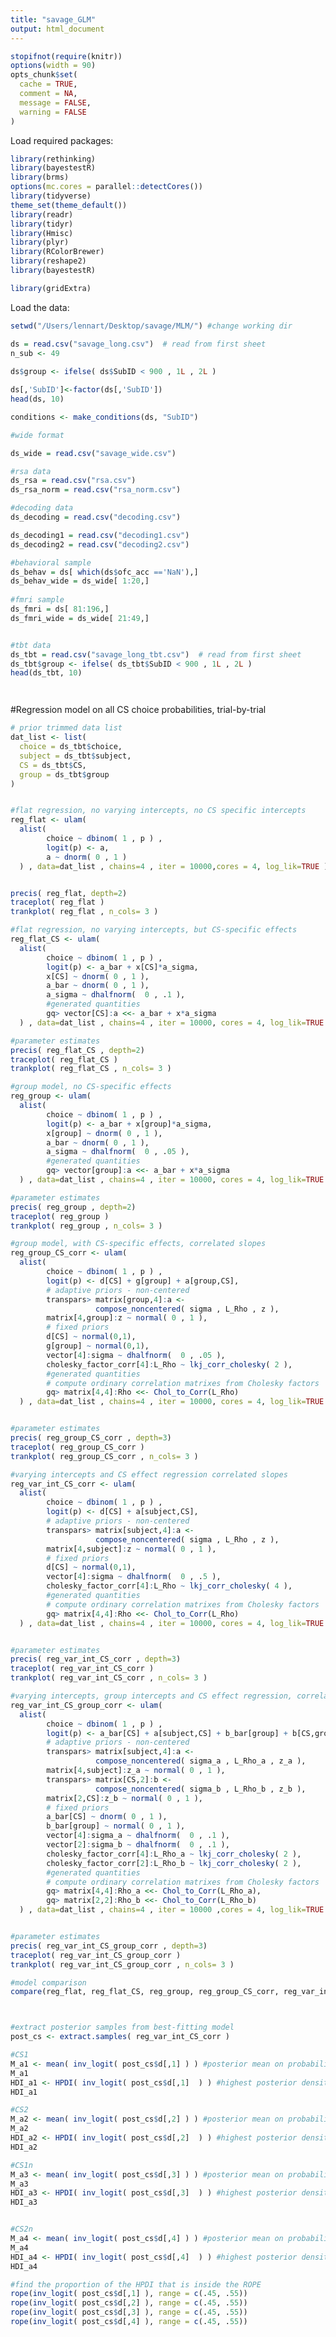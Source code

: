 ```yaml
---
title: "savage_GLM"
output: html_document
---
```


```r
stopifnot(require(knitr))
options(width = 90)
opts_chunk$set(
  cache = TRUE,
  comment = NA,
  message = FALSE,
  warning = FALSE
)
```

Load required packages:
```r
library(rethinking)
library(bayestestR)
library(brms)
options(mc.cores = parallel::detectCores())
library(tidyverse)
theme_set(theme_default())
library(readr)
library(tidyr)
library(Hmisc)
library(plyr)
library(RColorBrewer)
library(reshape2)
library(bayestestR)

library(gridExtra)


```


Load the data:
```r

setwd("/Users/lennart/Desktop/savage/MLM/") #change working dir

ds = read.csv("savage_long.csv")  # read from first sheet
n_sub <- 49
  
ds$group <- ifelse( ds$SubID < 900 , 1L , 2L )

ds[,'SubID']<-factor(ds[,'SubID'])
head(ds, 10)

conditions <- make_conditions(ds, "SubID")

#wide format

ds_wide = read.csv("savage_wide.csv")

#rsa data
ds_rsa = read.csv("rsa.csv")
ds_rsa_norm = read.csv("rsa_norm.csv")

#decoding data
ds_decoding = read.csv("decoding.csv")

ds_decoding1 = read.csv("decoding1.csv")
ds_decoding2 = read.csv("decoding2.csv")

#behavioral sample
ds_behav = ds[ which(ds$ofc_acc =='NaN'),]
ds_behav_wide = ds_wide[ 1:20,]
  
#fmri sample
ds_fmri = ds[ 81:196,]
ds_fmri_wide = ds_wide[ 21:49,]


#tbt data
ds_tbt = read.csv("savage_long_tbt.csv")  # read from first sheet
ds_tbt$group <- ifelse( ds_tbt$SubID < 900 , 1L , 2L )
head(ds_tbt, 10)




```


#Regression model on all CS choice probabilities, trial-by-trial
```r
# prior trimmed data list
dat_list <- list(
  choice = ds_tbt$choice,
  subject = ds_tbt$subject,
  CS = ds_tbt$CS,
  group = ds_tbt$group
)


#flat regression, no varying intercepts, no CS specific intercepts
reg_flat <- ulam(
  alist(
        choice ~ dbinom( 1 , p ) ,
        logit(p) <- a,
        a ~ dnorm( 0 , 1 )
  ) , data=dat_list , chains=4 , iter = 10000,cores = 4, log_lik=TRUE )  


precis( reg_flat, depth=2)
traceplot( reg_flat )
trankplot( reg_flat , n_cols= 3 )

#flat regression, no varying intercepts, but CS-specific effects
reg_flat_CS <- ulam(
  alist(
        choice ~ dbinom( 1 , p ) ,
        logit(p) <- a_bar + x[CS]*a_sigma,
        x[CS] ~ dnorm( 0 , 1 ),
        a_bar ~ dnorm( 0 , 1 ),
        a_sigma ~ dhalfnorm(  0 , .1 ),
        #generated quantities 
        gq> vector[CS]:a <<- a_bar + x*a_sigma
  ) , data=dat_list , chains=4 , iter = 10000, cores = 4, log_lik=TRUE )  

#parameter estimates
precis( reg_flat_CS , depth=2)
traceplot( reg_flat_CS )
trankplot( reg_flat_CS , n_cols= 3 )

#group model, no CS-specific effects
reg_group <- ulam(
  alist(
        choice ~ dbinom( 1 , p ) ,
        logit(p) <- a_bar + x[group]*a_sigma,
        x[group] ~ dnorm( 0 , 1 ),
        a_bar ~ dnorm( 0 , 1 ),
        a_sigma ~ dhalfnorm(  0 , .05 ),
        #generated quantities 
        gq> vector[group]:a <<- a_bar + x*a_sigma
  ) , data=dat_list , chains=4 , iter = 10000, cores = 4, log_lik=TRUE )  

#parameter estimates
precis( reg_group , depth=2)
traceplot( reg_group )
trankplot( reg_group , n_cols= 3 )

#group model, with CS-specific effects, correlated slopes
reg_group_CS_corr <- ulam(
  alist(
        choice ~ dbinom( 1 , p ) ,
        logit(p) <- d[CS] + g[group] + a[group,CS],
        # adaptive priors - non-centered
        transpars> matrix[group,4]:a <-
                   compose_noncentered( sigma , L_Rho , z ),
        matrix[4,group]:z ~ normal( 0 , 1 ),
        # fixed priors
        d[CS] ~ normal(0,1),
        g[group] ~ normal(0,1),
        vector[4]:sigma ~ dhalfnorm(  0 , .05 ),
        cholesky_factor_corr[4]:L_Rho ~ lkj_corr_cholesky( 2 ),
        #generated quantities 
        # compute ordinary correlation matrixes from Cholesky factors
        gq> matrix[4,4]:Rho <<- Chol_to_Corr(L_Rho)
  ) , data=dat_list , chains=4 , iter = 10000, cores = 4, log_lik=TRUE )


#parameter estimates
precis( reg_group_CS_corr , depth=3)
traceplot( reg_group_CS_corr )
trankplot( reg_group_CS_corr , n_cols= 3 )

#varying intercepts and CS effect regression correlated slopes
reg_var_int_CS_corr <- ulam(
  alist(
        choice ~ dbinom( 1 , p ) ,
        logit(p) <- d[CS] + a[subject,CS],
        # adaptive priors - non-centered
        transpars> matrix[subject,4]:a <-
                   compose_noncentered( sigma , L_Rho , z ),
        matrix[4,subject]:z ~ normal( 0 , 1 ),
        # fixed priors
        d[CS] ~ normal(0,1),
        vector[4]:sigma ~ dhalfnorm(  0 , .5 ),
        cholesky_factor_corr[4]:L_Rho ~ lkj_corr_cholesky( 4 ),
        #generated quantities 
        # compute ordinary correlation matrixes from Cholesky factors
        gq> matrix[4,4]:Rho <<- Chol_to_Corr(L_Rho)
  ) , data=dat_list , chains=4 , iter = 10000, cores = 4, log_lik=TRUE )


#parameter estimates
precis( reg_var_int_CS_corr , depth=3)
traceplot( reg_var_int_CS_corr )
trankplot( reg_var_int_CS_corr , n_cols= 3 )

#varying intercepts, group intercepts and CS effect regression, correlated slopes
reg_var_int_CS_group_corr <- ulam(
  alist(
        choice ~ dbinom( 1 , p ) ,
        logit(p) <- a_bar[CS] + a[subject,CS] + b_bar[group] + b[CS,group],
        # adaptive priors - non-centered
        transpars> matrix[subject,4]:a <-
                   compose_noncentered( sigma_a , L_Rho_a , z_a ),
        matrix[4,subject]:z_a ~ normal( 0 , 1 ),
        transpars> matrix[CS,2]:b <-
                   compose_noncentered( sigma_b , L_Rho_b , z_b ),
        matrix[2,CS]:z_b ~ normal( 0 , 1 ),
        # fixed priors
        a_bar[CS] ~ dnorm( 0 , 1 ),
        b_bar[group] ~ normal( 0 , 1 ),
        vector[4]:sigma_a ~ dhalfnorm(  0 , .1 ),
        vector[2]:sigma_b ~ dhalfnorm(  0 , .1 ),
        cholesky_factor_corr[4]:L_Rho_a ~ lkj_corr_cholesky( 2 ),
        cholesky_factor_corr[2]:L_Rho_b ~ lkj_corr_cholesky( 2 ),
        #generated quantities 
        # compute ordinary correlation matrixes from Cholesky factors
        gq> matrix[4,4]:Rho_a <<- Chol_to_Corr(L_Rho_a),
        gq> matrix[2,2]:Rho_b <<- Chol_to_Corr(L_Rho_b)
  ) , data=dat_list , chains=4 , iter = 10000 ,cores = 4, log_lik=TRUE )


#parameter estimates
precis( reg_var_int_CS_group_corr , depth=3)
traceplot( reg_var_int_CS_group_corr )
trankplot( reg_var_int_CS_group_corr , n_cols= 3 )

#model comparison
compare(reg_flat, reg_flat_CS, reg_group, reg_group_CS_corr, reg_var_int_CS_corr, reg_var_int_CS_group_corr, func = PSIS)



#extract posterior samples from best-fitting model
post_cs <- extract.samples( reg_var_int_CS_corr ) 

#CS1
M_a1 <- mean( inv_logit( post_cs$d[,1] ) ) #posterior mean on probability scale, behavioral sample
M_a1
HDI_a1 <- HPDI( inv_logit( post_cs$d[,1]  ) ) #highest posterior density on probability scale, behavioral sample
HDI_a1

#CS2
M_a2 <- mean( inv_logit( post_cs$d[,2] ) ) #posterior mean on probability scale, fmri sample
M_a2
HDI_a2 <- HPDI( inv_logit( post_cs$d[,2]  ) ) #highest posterior density on probability scale, fmri sample
HDI_a2

#CS1n
M_a3 <- mean( inv_logit( post_cs$d[,3] ) ) #posterior mean on probability scale, behavioral sample
M_a3
HDI_a3 <- HPDI( inv_logit( post_cs$d[,3]  ) ) #highest posterior density on probability scale, behavioral sample
HDI_a3


#CS2n
M_a4 <- mean( inv_logit( post_cs$d[,4] ) ) #posterior mean on probability scale, behavioral sample
M_a4
HDI_a4 <- HPDI( inv_logit( post_cs$d[,4]  ) ) #highest posterior density on probability scale, behavioral sample
HDI_a4

#find the proportion of the HPDI that is inside the ROPE
rope(inv_logit( post_cs$d[,1] ), range = c(.45, .55))
rope(inv_logit( post_cs$d[,2] ), range = c(.45, .55))
rope(inv_logit( post_cs$d[,3] ), range = c(.45, .55))
rope(inv_logit( post_cs$d[,4] ), range = c(.45, .55))

```

































